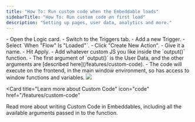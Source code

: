 ```yaml
---
title: "How To: Run custom code when the Embeddable loads"
sidebarTitle: "How To: Run custom code on first load"
description: "Setting up pages, user data, analytics and more."
---
```


<Steps>
  <Step title="Add a Trigger for on first load">
    - Open the Logic card.
    - Switch to the Triggers tab.
    - Add a new Trigger.
    - Select `When "Flow" Is "Loaded"`.
  </Step>
  <Step title="Create a custom code Action">
    - Click "Create New Action".
    - Give it a name.
    - Hit Apply.
  </Step>
  <Step title="Write your custom code">
    - Add whatever custom JS you like inside the `output()` function.
    - The first argument of `output()` is the User Data, and the other arguments
      are [described here](/features/custom-code).
    - The code will execute on the frontend, in the main window environment,
      so has access to window functions and variables.
  </Step>

</Steps>

<Frame caption="Adding a custom code Action to run when the embeddable first loads">
  <img src="/images/how-to/add-action.gif" />
</Frame>

<Card
  title="Learn more about Custom Code"
  icon="code"
  href="/features/custom-code"
>
  Read more about writing Custom Code in Embeddables, including all the
  available arguments passed in to the function.
</Card>
